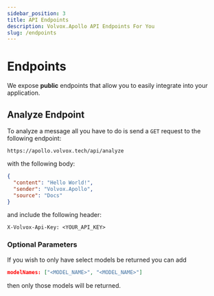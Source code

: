 ```yaml
---
sidebar_position: 3
title: API Endpoints
description: Volvox.Apollo API Endpoints For You
slug: /endpoints
---
```


# Endpoints
We expose **public** endpoints that allow you to easily integrate into your application.

## Analyze Endpoint
To analyze a message all you have to do is send a `GET` request to the following endpoint:
```
https://apollo.volvox.tech/api/analyze
```
with the following body:
```json
{
  "content": "Hello World!",
  "sender": "Volvox.Apollo",
  "source": "Docs"
}
```
and include the following header:
```
X-Volvox-Api-Key: <YOUR_API_KEY>
```

### Optional Parameters
If you wish to only have select models be returned you can add
```json
modelNames: ["<MODEL_NAME>", "<MODEL_NAME>"]
```
then only those models will be returned.